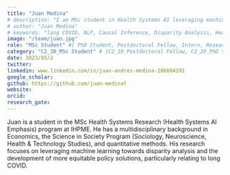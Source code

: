 ---
title: "Juan Medina"
# description: "I am MSc student in Health Systems AI leveraging machine learning for more equitable health policies"
# author: "Juan Medina"
# keywords: "long COVID, NLP, Causal Inference, Disparity Analysis, Health Equity, Policy"
image: "/team/juan.jpg"
role: "MSc Student" #[ PhD Student, Postdoctoral Fellow, Intern, Research Assistant, Summer Student]
category: "C2_30_MSc Student" # [C2_10_Postdoctoral Fellow, C2_20_PhD Student, C2_30_MSc Student, C2_40_Intern, C2_50_Research Assistant, C2_60_Summer Student]
date: 2023/05/2
twitter:
linkedin: www.linkedin.com/in/juan-andres-medina-286604191
google_scholar: 
github: https://github.com/juan-medinaf
website: 
orcid: 
research_gate:
---

Juan is a student in the MSc Health Systems Research (Health Systems AI Emphasis) program at IHPME. He has a multidisciplinary background in Economics, the Science in Society Program (Sociology, Neuroscience, Health & Technology Studies), and quantitative methods. His research focuses on leveraging machine learning towards disparity analysis and the development of more equitable policy solutions, particularly relating to long COVID.
